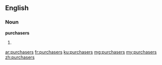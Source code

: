 ==English==

===Noun===
'''purchasers'''

# {{plural of|[[purchaser]]}}

[[ar:purchasers]]
[[fr:purchasers]]
[[ku:purchasers]]
[[mg:purchasers]]
[[my:purchasers]]
[[zh:purchasers]]